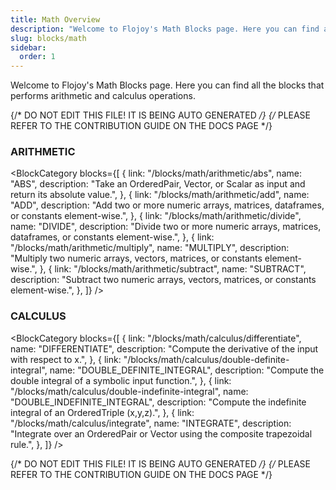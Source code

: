```yaml
---
title: Math Overview
description: "Welcome to Flojoy's Math Blocks page. Here you can find all the blocks that performs arithmetic and calculus operations."
slug: blocks/math
sidebar:
  order: 1
---
```


Welcome to Flojoy's Math Blocks page.
Here you can find all the blocks that performs arithmetic and calculus operations.

{/* DO NOT EDIT THIS FILE! IT IS BEING AUTO GENERATED */}
{/* PLEASE REFER TO THE CONTRIBUTION GUIDE ON THE DOCS PAGE */}


### ARITHMETIC

<BlockCategory
  blocks={[
    {
      link: "/blocks/math/arithmetic/abs",
      name: "ABS",
      description:
        "Take an OrderedPair, Vector, or Scalar as input and return its absolute value.",
    },
    {
      link: "/blocks/math/arithmetic/add",
      name: "ADD",
      description:
        "Add two or more numeric arrays, matrices, dataframes, or constants element-wise.",
    },
    {
      link: "/blocks/math/arithmetic/divide",
      name: "DIVIDE",
      description:
        "Divide two or more numeric arrays, matrices, dataframes, or constants element-wise.",
    },
    {
      link: "/blocks/math/arithmetic/multiply",
      name: "MULTIPLY",
      description:
        "Multiply two numeric arrays, vectors, matrices, or constants element-wise.",
    },
    {
      link: "/blocks/math/arithmetic/subtract",
      name: "SUBTRACT",
      description:
        "Subtract two numeric arrays, vectors, matrices, or constants element-wise.",
    },
  ]}
/>

### CALCULUS

<BlockCategory
  blocks={[
    {
      link: "/blocks/math/calculus/differentiate",
      name: "DIFFERENTIATE",
      description: "Compute the derivative of the input with respect to x.",
    },
    {
      link: "/blocks/math/calculus/double-definite-integral",
      name: "DOUBLE_DEFINITE_INTEGRAL",
      description: "Compute the double integral of a symbolic input function.",
    },
    {
      link: "/blocks/math/calculus/double-indefinite-integral",
      name: "DOUBLE_INDEFINITE_INTEGRAL",
      description:
        "Compute the indefinite integral of an OrderedTriple (x,y,z).",
    },
    {
      link: "/blocks/math/calculus/integrate",
      name: "INTEGRATE",
      description:
        "Integrate over an OrderedPair or Vector using the composite trapezoidal rule.",
    },
  ]}
/>

{/* DO NOT EDIT THIS FILE! IT IS BEING AUTO GENERATED */}
{/* PLEASE REFER TO THE CONTRIBUTION GUIDE ON THE DOCS PAGE */}
